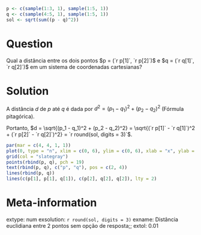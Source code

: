 ```{r data generation, echo = FALSE, results = "hide"}
p <- c(sample(1:3, 1), sample(1:5, 1))
q <- c(sample(4:5, 1), sample(1:5, 1))
sol <- sqrt(sum((p - q)^2))
```

Question
========
Qual a distância entre os dois pontos
$p = (`r p[1]`, `r p[2]`)$ e $q = (`r q[1]`, `r q[2]`)$
em um sistema de coordenadas cartesianas?

Solution
========
A distância $d$ de $p$ até $q$ é dada por
$d^2 = (p_1 - q_1)^2 + (p_2 - q_2)^2$ (Fórmula pitagórica).

Portanto, $d = \sqrt{(p_1 - q_1)^2 + (p_2 - q_2)^2} =
  \sqrt{(`r p[1]` - `r q[1]`)^2 + (`r p[2]` - `r q[2]`)^2}
   = `r round(sol, digits = 3)`$.
\
```{r distplot, echo = FALSE, results = "hide", fig.path = "", fig.cap = ""}
par(mar = c(4, 4, 1, 1))
plot(0, type = "n", xlim = c(0, 6), ylim = c(0, 6), xlab = "x", ylab = "y")
grid(col = "slategray")
points(rbind(p, q), pch = 19)
text(rbind(p, q), c("p", "q"), pos = c(2, 4))
lines(rbind(p, q))
lines(c(p[1], p[1], q[1]), c(p[2], q[2], q[2]), lty = 2)
```

Meta-information
================
extype: num
exsolution: `r round(sol, digits = 3)`
exname: Distância euclidiana entre 2 pontos sem opção de resposta;;
extol: 0.01
